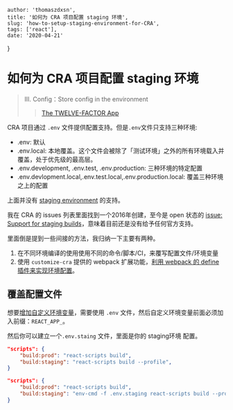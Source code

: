     author: 'thomaszdxsn',
    title: '如何为 CRA 项目配置 staging 环境',
    slug: 'how-to-setup-staging-environment-for-CRA',
    tags: ['react'],
    date: '2020-04-21'
}

# 如何为 CRA 项目配置 staging 环境

> III. Config：Store config in the environment
> > [The TWELVE-FACTOR App](https://12factor.net/config)

CRA 项目通过 `.env` 文件提供配置支持。但是`.env`文件只支持三种环境:

- .env: 默认
- .env.local: 本地覆盖。这个文件会被除了「测试环境」之外的所有环境载入并覆盖，处于优先级的最高层。
- .env.development, .env.test, .env.production: 三种环境的特定配置
- .env.devlopment.local,.env.test.local,.env.production.local: 覆盖三种环境之上的配置

上面并没有 [staging environment](https://en.wikipedia.org/wiki/Deployment_environment#Staging) 的支持。

我在 CRA 的 issues 列表里面找到一个2016年创建，至今是 open 状态的 [issue: Support for staging builds](https://github.com/facebook/create-react-app/issues/790)，意味着目前还是没有给予任何官方支持。

里面倒是提到一些间接的方法，我归纳一下主要有两种。

1. 在不同环境编译的使用使用不同的命令/脚本/CI，来覆写配置文件/环境变量
2. 使用 `customize-cra` 提供的 webpack 扩展功能，[利用 webpack 的 define 插件来实现环境配置](https://github.com/arackaf/customize-cra/issues/44)。

## 覆盖配置文件

想要[增加自定义环境变量](https://create-react-app.dev/docs/adding-custom-environment-variables/)，需要使用 `.env` 文件，然后自定义环境变量前面必须加入前缀：`REACT_APP_`。

然后你可以建立一个`.env.staing` 文件，里面是你的 staging环境 配置。

```json
"scripts": {
    "build:prod": "react-scripts build",
    "build:staging": "react-scripts build --profile",
}
```


```json
"scripts": {
    "build:prod": "react-scripts build",
    "build:staging": "env-cmd -f .env.staging react-scripts build --profile",
}
